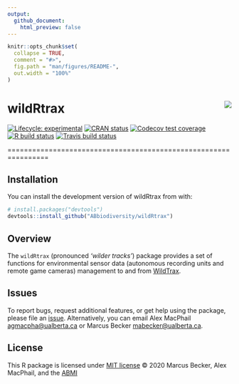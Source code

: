 ```yaml
---
output: 
  github_document:
    html_preview: false
---
```


```r
knitr::opts_chunk$set(
  collapse = TRUE,
  comment = "#>",
  fig.path = "man/figures/README-",
  out.width = "100%"
)
```

# wildRtrax <img src="man/figures/hex-logo-pipit.png" align="right" />

<!-- badges: start -->
[![Lifecycle: experimental](https://img.shields.io/badge/lifecycle-experimental-orange.svg)](https://www.tidyverse.org/lifecycle/#experimental)
[![CRAN status](https://www.r-pkg.org/badges/version/wildRtrax)](https://CRAN.R-project.org/package=wildRtrax)
[![Codecov test coverage](https://codecov.io/gh/ABbiodiversity/wildRtrax/branch/master/graph/badge.svg)](https://codecov.io/gh/ABbiodiversity/wildRtrax?branch=master)
[![R build status](https://github.com/ABbiodiversity/wildRtrax/workflows/R-CMD-check/badge.svg)](https://github.com/ABbiodiversity/wildRtrax/actions)
[![Travis build status](https://travis-ci.com/ABbiodiversity/wildRtrax.svg?branch=master)](https://travis-ci.com/ABbiodiversity/wildRtrax)
<!-- badges: end -->

================================================================

## Installation

You can install the development version of wildRtrax from with:

``` r
# install.packages("devtools")
devtools::install_github("ABbiodiversity/wildRtrax")
```

## Overview

The `wildRtrax` (pronounced *'wilder tracks'*) package provides a set of functions for environmental sensor data (autonomous recording units and remote game cameras) management to and from [WildTrax](https://www.wildtrax.ca/home.html).

## Issues

To report bugs, request additional features, or get help using the
package, please file an
[issue](https://github.com/ABbiodiversity/wildRtrax/issues).
Alternatively, you can email Alex MacPhail <agmacpha@ualberta.ca> or
Marcus Becker <mabecker@ualberta.ca>.

## License

This R package is licensed under [MIT
license](https://github.com/ABbiodiversity/wildRtrax/blob/master/LICENSE)
© 2020 Marcus Becker, Alex MacPhail, and the [ABMI](http://https://abmi.ca/home.html)





